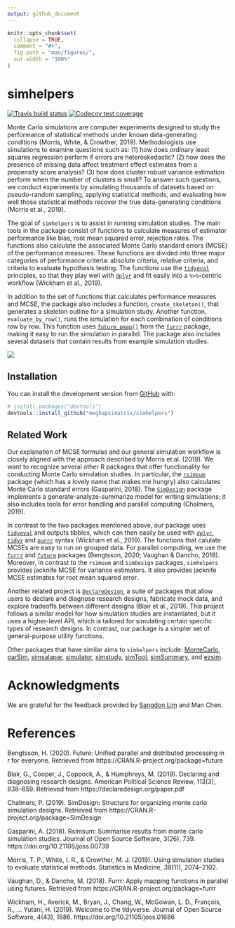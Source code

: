 ```yaml
---
output: github_document
---
```


<!-- README.md is generated from README.Rmd. Please edit that file -->

```r
knitr::opts_chunk$set(
  collapse = TRUE,
  comment = "#>",
  fig.path = "man/figures/",
  out.width = "100%"
)
```

# simhelpers

<!-- badges: start -->
[![Travis build status](https://travis-ci.org/meghapsimatrix/simhelpers.svg?branch=master)](https://travis-ci.org/meghapsimatrix/simhelpers)
[![Codecov test coverage](https://codecov.io/gh/meghapsimatrix/simhelpers/branch/master/graph/badge.svg)](https://codecov.io/gh/meghapsimatrix/simhelpers?branch=master)
<!-- badges: end -->

Monte Carlo simulations are computer experiments designed to study the performance of statistical methods under known data-generating conditions (Morris, White, & Crowther, 2019). Methodologists use simulations to examine questions such as: (1) how does ordinary least squares regression perform if errors are heteroskedastic? (2) how does the presence of missing data affect treatment effect estimates from a propensity score analysis? (3) how does cluster robust variance estimation perform when the number of clusters is small? To answer such questions, we conduct experiments by simulating thousands of datasets based on pseudo-random sampling, applying statistical methods, and evaluating how well those statistical methods recover the true data-generating conditions (Morris et al., 2019).

The goal of `simhelpers` is to assist in running simulation studies. The main tools in the package consist of functions to calculate measures of estimator performance like bias, root mean squared error, rejection rates. The functions also calculate the associated Monte Carlo standard errors (MCSE) of the performance measures. These functions are divided into three major categories of performance criteria: absolute criteria, relative criteria, and criteria to evaluate hypothesis testing. The functions use the [`tidyeval`](https://tidyeval.tidyverse.org/index.html) principles, so that they play well with [`dplyr`](https://dplyr.tidyverse.org/index.html) and fit easily into a `%>%`-centric workflow (Wickham et al., 2019).

In addition to the set of functions that calculates performance measures and MCSE, the package also includes a function, `create_skeleton()`, that generates a skeleton outline for a simulation study. Another function, `evaluate_by_row()`, runs the simulation for each combination of conditions row by row. This function uses [`future_pmap()`](https://davisvaughan.github.io/furrr/reference/future_map2.html) from the [`furrr`](https://davisvaughan.github.io/furrr/) package, making it easy to run the simulation in parallel. The package also includes several datasets that contain results from example simulation studies. 

<img src="man/figures/workflow.png" />


## Installation

You can install the development version from [GitHub](https://github.com/) with:

``` r
# install.packages("devtools")
devtools::install_github("meghapsimatrix/simhelpers")
```

## Related Work

Our explanation of MCSE formulas and our general simulation workflow is closely aligned with the approach described by Morris et al. (2019). We want to recognize several other R packages that offer functionality for conducting Monte Carlo simulation studies. In particular, the [`rsimsum`](https://cran.r-project.org/web/packages/rsimsum/index.html) package (which has a lovely name that makes me hungry) also calculates Monte Carlo standard errors (Gasparini, 2018). The [`SimDesign`](https://cran.r-project.org/web/packages/SimDesign/index.html) package implements a generate-analyze-summarize model for writing simulations; it also includes tools for error handling and parallel computing (Chalmers, 2019). 

In contrast to the two packages mentioned above, our package uses [`tidyeval`](https://tidyeval.tidyverse.org/index.html) and outputs tibbles, which can then easily be used with [`dplyr`](https://dplyr.tidyverse.org/index.html), [`tidyr`](https://tidyr.tidyverse.org/) and [`purrr`](https://purrr.tidyverse.org/) syntax (Wickham et al., 2019). The functions that calulate MCSEs are easy to run on grouped data. For parallel computing, we use the [`furrr`](https://davisvaughan.github.io/furrr/) and [`future`](https://rstudio.github.io/promises/articles/futures.html) packages (Bengtsson, 2020; Vaughan & Dancho, 2018). Moreover, in contrast to the `rsimsum` and `SimDesign` packages, `simhelpers` provides jacknife MCSE for variance estimators. It also provides jacknife MCSE estimates for root mean squared error. 

Another related project is [`DeclareDesign`](https://declaredesign.org/), a suite of packages that allow users to declare and diagnose research designs, fabricate mock data, and explore tradeoffs between different designs (Blair et al., 2019). This project follows a similar model for how simulation studies are instantiated, but it uses a higher-level API, which is tailored for simulating certain specific types of research designs. In contrast, our package is a simpler set of general-purpose utility functions. 

Other packages that have similar aims to `simhelpers` include: [MonteCarlo](https://cran.r-project.org/web/packages/MonteCarlo/index.html), [parSim](https://cran.r-project.org/web/packages/parSim/index.html), [simsalapar](https://cran.r-project.org/web/packages/simsalapar/index.html), [simulator](https://cran.r-project.org/web/packages/simulator/index.html), [simstudy](https://cran.r-project.org/web/packages/simstudy/index.html), [simTool](https://cran.r-project.org/web/packages/simTool/index.html), [simSummary](https://cran.r-project.org/web/packages/simSummary/index.html), and [ezsim](https://cran.r-project.org/web/packages/ezsim/index.html).


# Acknowledgments 

We are grateful for the feedback provided by [Sangdon Lim](https://sdlim.com/) and Man Chen.

# References

Bengtsson, H. (2020). Future: Unified parallel and distributed processing in r for everyone. Retrieved from https://CRAN.R-project.org/package=future

Blair, G., Cooper, J., Coppock, A., & Humphreys, M. (2019). Declaring and diagnosing research designs. American Political Science Review, 113(3), 838–859. Retrieved from https://declaredesign.org/paper.pdf

Chalmers, P. (2019). SimDesign: Structure for organizing monte carlo simulation designs. Retrieved from https://CRAN.R-project.org/package=SimDesign

Gasparini, A. (2018). Rsimsum: Summarise results from monte carlo simulation studies. Journal of Open Source Software, 3(26), 739. https://doi.org/10.21105/joss.00739

Morris, T. P., White, I. R., & Crowther, M. J. (2019). Using simulation studies to evaluate statistical methods. Statistics in Medicine, 38(11), 2074–2102.

Vaughan, D., & Dancho, M. (2018). Furrr: Apply mapping functions in parallel using futures. Retrieved from https://CRAN.R-project.org/package=furrr

Wickham, H., Averick, M., Bryan, J., Chang, W., McGowan, L. D., François, R., … Yutani, H. (2019). Welcome to the tidyverse. Journal of Open Source Software, 4(43), 1686. https://doi.org/10.21105/joss.01686

